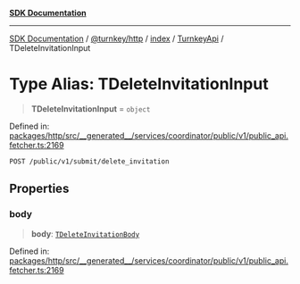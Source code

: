 [**SDK Documentation**](../../../../../../README.mdx)

***

[SDK Documentation](../../../../../../packages.mdx) / [@turnkey/http](../../../../README.mdx) / [index](../../../README.mdx) / [TurnkeyApi](../README.mdx) / TDeleteInvitationInput

# Type Alias: TDeleteInvitationInput

> **TDeleteInvitationInput** = `object`

Defined in: [packages/http/src/\_\_generated\_\_/services/coordinator/public/v1/public\_api.fetcher.ts:2169](https://github.com/tkhq/sdk/blob/fd49bfe86475c8603b3eb385aa101efa36fa32fc/packages/http/src/__generated__/services/coordinator/public/v1/public_api.fetcher.ts#L2169)

`POST /public/v1/submit/delete_invitation`

## Properties

### body

> **body**: [`TDeleteInvitationBody`](TDeleteInvitationBody.mdx)

Defined in: [packages/http/src/\_\_generated\_\_/services/coordinator/public/v1/public\_api.fetcher.ts:2169](https://github.com/tkhq/sdk/blob/fd49bfe86475c8603b3eb385aa101efa36fa32fc/packages/http/src/__generated__/services/coordinator/public/v1/public_api.fetcher.ts#L2169)
